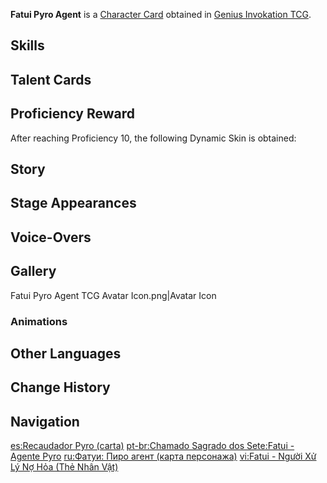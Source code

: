 {{About|the [[Character Card]]|the [[Elite Enemy]]|Fatui Pyro Agent}}
{{Genius Invokation TCG Infobox
|title       = Fatui Pyro Agent
|id          = 002301
|image       = Fatui Pyro Agent Character Card.png
|type        = Character Card
|health      = 9
|element     = Pyro
|faction     = Fatui
|weapon      = Other Weapons
|source1     = Achieve victory in [[Genius Invokation TCG/Stage/Little Rose/Agent's Test|Agent's Test]]
|features    = Fatui Pyro Agent
}}
'''Fatui Pyro Agent''' is a [[Character Card]] obtained in [[Genius Invokation TCG]].

==Skills==
{{Genius Invokation TCG Skills Table}}

==Talent Cards==
{{Genius Invokation TCG Talent Cards Table}}

==Proficiency Reward==
After reaching Proficiency 10, the following Dynamic Skin is obtained:<br>{{TCG Card|Paid in Full|1|golden=1|caption=1}}

==Story==
{{Description|"There is no running from your debt, be you living or otherwise."|title="Blade of Settlement" Agent}}

==Stage Appearances==
{{Genius Invokation TCG Stage Appearances}}

==Voice-Overs==
{{VO/Enemy
|enemy                   = Fatuus Fire (Character Card)
|vo_01_00_title          = Character Select
|vo_01_01_file           = vo gcg monster fatuus selectonstage 01.ogg
|vo_01_01_tx_en          = You cannot run.
|vo_01_02_file           = vo gcg monster fatuus selectonstage 02.ogg
|vo_01_02_tx_en          = This is long overdue.

|vo_02_00_title          = Prowl
|vo_02_01_file           = vo gcg monster fatuus fire elementalart 01.ogg
|vo_02_01_tx_en          = No escape!
|vo_02_02_file           = vo gcg monster fatuus fire elementalart 02.ogg
|vo_02_02_tx_en          = Leaving so soon?

|vo_03_00_title          = Blade Ablaze
|vo_03_01_file           = vo gcg monster fatuus elementalburst 01.ogg
|vo_03_01_tx_en          = An eye for an eye!
|vo_03_02_file           = vo gcg monster fatuus elementalburst 02.ogg
|vo_03_02_tx_en          = A bad debt!

|vo_04_00_title          = Defeated
|vo_04_01_file           = vo gcg monster fatuus die 01.ogg
|vo_04_01_tx_en          = What you owe, must one day be paid...
|vo_04_02_file           = vo gcg monster fatuus die 02.ogg
|vo_04_02_tx_en          = You... can't run from debt...
}}

==Gallery==
<gallery>
Fatui Pyro Agent TCG Avatar Icon.png|Avatar Icon
</gallery>

===Animations===
{{Preview
|size     = 200px
|file1    = Fatui Pyro Agent Dynamic Skin
|caption  = Dynamic Skin Idle Animation
}}

==Other Languages==
{{Other Languages|Transclude=Fatui Pyro Agent}}

==Change History==
{{Change History|3.3}}

==Navigation==
{{Genius Invokation TCG Navbox|Character Card Obtainable}}

[[es:Recaudador Pyro (carta)]]
[[pt-br:Chamado Sagrado dos Sete:Fatui - Agente Pyro]]
[[ru:Фатуи: Пиро агент (карта персонажа)]]
[[vi:Fatui - Người Xử Lý Nợ Hỏa (Thẻ Nhân Vật)]]